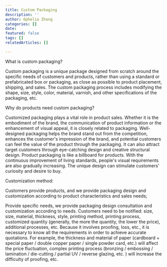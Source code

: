 ```yaml
---
title: Custom Packaging
description: ''
author: Ophelia Zhang
categories: []
date: 
featured: false
tags: []
relatedArticles: []

---
```

What is custom packaging?

Custom packaging is a unique package designed from scratch around the specific needs of customers and products, rather than using a standard or prefabricated box or packaging, as close as possible to product placement, shipping, and sales. The custom packaging process includes modifying the shape, size, style, color, material, varnish, and other specifications of the packaging, etc.

Why do products need custom packaging?

Customized packaging plays a vital role in product sales. Whether it is the embodiment of the brand, the communication of product information or the enhancement of visual appeal, it is closely related to packaging. Well-designed packaging helps the brand stand out from the competition, enhances the customer's impression of the brand, and potential customers can feel the value of the product through the packaging. It can also attract target customers through eye-catching design and creative structural design. Product packaging is like a billboard for products. With the continuous improvement of living standards, people's visual requirements are also gradually increasing. The unique design can stimulate customers' curiosity and desire to buy.

Customization method:

Customers provide products, and we provide packaging design and customization according to product characteristics and sales needs;

Provide specific needs, we provide packaging design consultation and customization according to needs. Customers need to be notified: size, size, material, thickness, style, printing method, printing process, customized quantity (generally, the more the quantity, the lower the price), additional processes, etc. Because it involves proofing, loss, etc., it is necessary to know all the requirements in order to achieve accurate quotations. For example, the thickness and material of paper (cardboard + special paper / double copper paper / single powder card, etc.) will affect the price fluctuation, complex printing process (bronzing / embossing / lamination / die-cutting / partial UV / reverse glazing, etc. ) will increase the difficulty of proofing, etc.